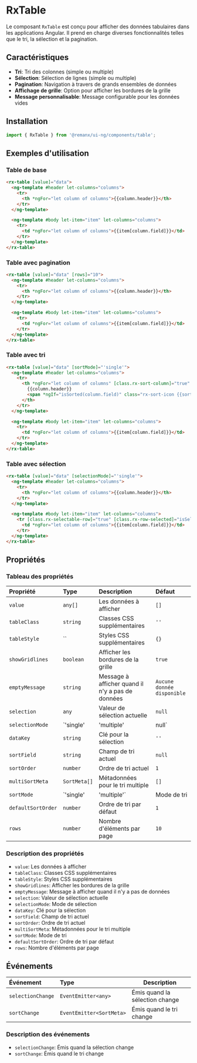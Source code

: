 
<Meta title='Data/RxTable' of={RxTableStories} />

# RxTable

Le composant `RxTable` est conçu pour afficher des données tabulaires dans les applications Angular. Il prend en charge diverses fonctionnalités telles que le tri, la sélection et la pagination.

## Caractéristiques

- **Tri**: Tri des colonnes (simple ou multiple)
- **Sélection**: Sélection de lignes (simple ou multiple)
- **Pagination**: Navigation à travers de grands ensembles de données
- **Affichage de grille**: Option pour afficher les bordures de la grille
- **Message personnalisable**: Message configurable pour les données vides

## Installation

```typescript
import { RxTable } from '@remanx/ui-ng/components/table';
```

## Exemples d'utilisation

### Table de base

<Story name="Basic" of={RxTableStories.Basic} />

```html
<rx-table [value]="data">
  <ng-template #header let-columns="columns">
    <tr>
      <th *ngFor="let column of columns">{{column.header}}</th>
    </tr>
  </ng-template>

  <ng-template #body let-item="item" let-columns="columns">
    <tr>
      <td *ngFor="let column of columns">{{item[column.field]}}</td>
    </tr>
  </ng-template>
</rx-table>
```

### Table avec pagination

<Story name="Pagination" of={RxTableStories.Pagination} />

```html
<rx-table [value]="data" [rows]="10">
  <ng-template #header let-columns="columns">
    <tr>
      <th *ngFor="let column of columns">{{column.header}}</th>
    </tr>
  </ng-template>

  <ng-template #body let-item="item" let-columns="columns">
    <tr>
      <td *ngFor="let column of columns">{{item[column.field]}}</td>
    </tr>
  </ng-template>
</rx-table>
```

### Table avec tri


```html
<rx-table [value]="data" [sortMode]="'single'">
  <ng-template #header let-columns="columns">
    <tr>
      <th *ngFor="let column of columns" [class.rx-sort-column]="true" [class.rx-sort-column-active]="isSorted(column.field)" (click)="sortData({field: column.field})">
        {{column.header}}
        <span *ngIf="isSorted(column.field)" class="rx-sort-icon {{sortOrder === 1 ? 'rx-sort-icon-asc' : 'rx-sort-icon-desc'}}"></span>
      </th>
    </tr>
  </ng-template>

  <ng-template #body let-item="item" let-columns="columns">
    <tr>
      <td *ngFor="let column of columns">{{item[column.field]}}</td>
    </tr>
  </ng-template>
</rx-table>
```

### Table avec sélection


```html
<rx-table [value]="data" [selectionMode]="'single'">
  <ng-template #header let-columns="columns">
    <tr>
      <th *ngFor="let column of columns">{{column.header}}</th>
    </tr>
  </ng-template>

  <ng-template #body let-item="item" let-columns="columns">
    <tr [class.rx-selectable-row]="true" [class.rx-row-selected]="isSelected(item)" (click)="onRowSelect(item)">
      <td *ngFor="let column of columns">{{item[column.field]}}</td>
    </tr>
  </ng-template>
</rx-table>
```

## Propriétés

### Tableau des propriétés

| Propriété           | Type             | Description                               | Défaut       |
|:--------------------|:-----------------|:-----------------------------------------|:-------------|
| `value`             | `any[]`          | Les données à afficher                    | `[]`         |
| `tableClass`        | `string`         | Classes CSS supplémentaires               | `''`         |
| `tableStyle`        | `` | Styles CSS supplémentaires          | `{}`         |
| `showGridlines`     | `boolean`        | Afficher les bordures de la grille        | `true`       |
| `emptyMessage`      | `string`         | Message à afficher quand il n'y a pas de données | `Aucune donnée disponible` |
| `selection`         | `any`            | Valeur de sélection actuelle              | `null`       |
| `selectionMode`     | `'single' | 'multiple' | null` | Mode de sélection | `null`       |
| `dataKey`           | `string`         | Clé pour la sélection                    | `''`         |
| `sortField`         | `string`         | Champ de tri actuel                      | `null`       |
| `sortOrder`         | `number`         | Ordre de tri actuel                      | `1`          |
| `multiSortMeta`     | `SortMeta[]`     | Métadonnées pour le tri multiple         | `[]`         |
| `sortMode`          | `'single' | 'multiple'` | Mode de tri | `'single'` |
| `defaultSortOrder`  | `number`         | Ordre de tri par défaut                  | `1`          |
| `rows`              | `number`         | Nombre d'éléments par page               | `10`         |

### Description des propriétés

*   `value`: Les données à afficher
*   `tableClass`: Classes CSS supplémentaires
*   `tableStyle`: Styles CSS supplémentaires
*   `showGridlines`: Afficher les bordures de la grille
*   `emptyMessage`: Message à afficher quand il n'y a pas de données
*   `selection`: Valeur de sélection actuelle
*   `selectionMode`: Mode de sélection
*   `dataKey`: Clé pour la sélection
*   `sortField`: Champ de tri actuel
*   `sortOrder`: Ordre de tri actuel
*   `multiSortMeta`: Métadonnées pour le tri multiple
*   `sortMode`: Mode de tri
*   `defaultSortOrder`: Ordre de tri par défaut
*   `rows`: Nombre d'éléments par page

## Événements

| Événement           | Type             | Description                               |
|:--------------------|:-----------------|-------------------------------------------|
| `selectionChange`   | `EventEmitter<any>` | Émis quand la sélection change         |
| `sortChange`        | `EventEmitter<SortMeta>` | Émis quand le tri change            |

### Description des événements

*   `selectionChange`: Émis quand la sélection change
*   `sortChange`: Émis quand le tri change
